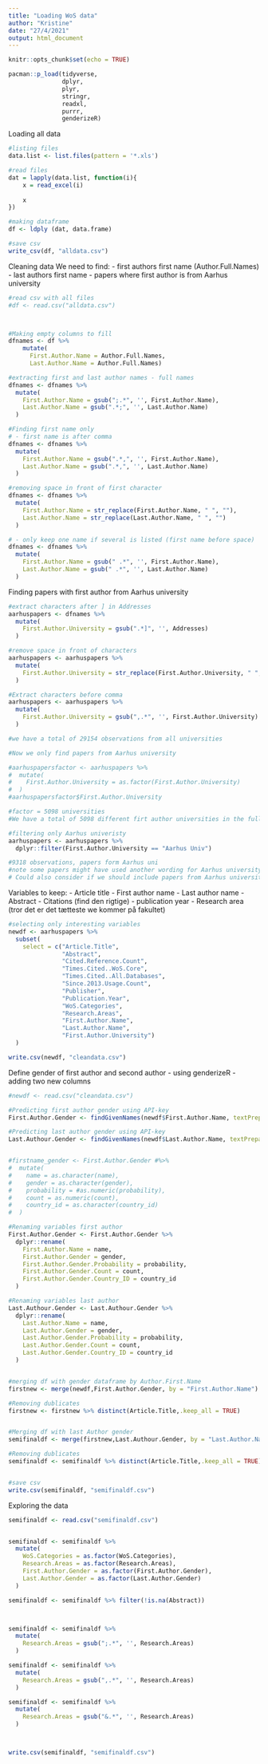 ```yaml
---
title: "Loading WoS data"
author: "Kristine"
date: "27/4/2021"
output: html_document
---
```


```r
knitr::opts_chunk$set(echo = TRUE)
```

```r
pacman::p_load(tidyverse,
               dplyr,
               plyr,
               stringr,
               readxl,
               purrr,
               genderizeR)

```

Loading all data
```r
#listing files
data.list <- list.files(pattern = '*.xls')

#read files 
dat = lapply(data.list, function(i){
    x = read_excel(i)
    
    x
})

#making dataframe 
df <- ldply (dat, data.frame)

#save csv
write_csv(df, "alldata.csv") 
```


Cleaning data
We need to find:
- first authors first name (Author.Full.Names)
- last authors first name
- papers where first author is from Aarhus university
```r
#read csv with all files
#df <- read.csv("alldata.csv")



#Making empty columns to fill
dfnames <- df %>% 
    mutate(
      First.Author.Name = Author.Full.Names,
      Last.Author.Name = Author.Full.Names)

#extracting first and last author names - full names 
dfnames <- dfnames %>%
  mutate(
    First.Author.Name = gsub(";.*", '', First.Author.Name),
    Last.Author.Name = gsub(".*;", '', Last.Author.Name)
  )

#Finding first name only
# - first name is after comma
dfnames <- dfnames %>%
  mutate(
    First.Author.Name = gsub(".*,", '', First.Author.Name),
    Last.Author.Name = gsub(".*,", '', Last.Author.Name)
  )

#removing space in front of first character
dfnames <- dfnames %>%
  mutate(
    First.Author.Name = str_replace(First.Author.Name, " ", ""),
    Last.Author.Name = str_replace(Last.Author.Name, " ", "")
  )

# - only keep one name if several is listed (first name before space)
dfnames <- dfnames %>%
  mutate(
    First.Author.Name = gsub(" .*", '', First.Author.Name),
    Last.Author.Name = gsub(" .*", '', Last.Author.Name)
  )


```


Finding papers with first author from Aarhus university
```r
#extract characters after ] in Addresses
aarhuspapers <- dfnames %>%
  mutate(
    First.Author.University = gsub(".*]", '', Addresses)
  )

#remove space in front of characters   
aarhuspapers <- aarhuspapers %>%
  mutate(
    First.Author.University = str_replace(First.Author.University, " ", "")
  ) 

#Extract characters before comma
aarhuspapers <- aarhuspapers %>%
  mutate(
    First.Author.University = gsub(",.*", '', First.Author.University)
  )

#we have a total of 29154 observations from all universities

#Now we only find papers from Aarhus university

#aarhuspapersfactor <- aarhuspapers %>%
#  mutate(
#    First.Author.University = as.factor(First.Author.University)
#  )
#aarhuspapersfactor$First.Author.University

#factor = 5098 universities
#We have a total of 5098 different firt author universities in the full dataset

#filtering only Aarhus univeristy
aarhuspapers <- aarhuspapers %>%
  dplyr::filter(First.Author.University == "Aarhus Univ")

#9318 observations, papers form Aarhus uni 
#note some papers might have used another wording for Aarhus university e.g University Aarhus - these are not included as I only eyeballed 3 or something
# Could also consider if we should include papers from Aarhus university hospital
```


Variables to keep:
- Article title
- First author name
- Last author name
- Abstract
- Citations (find den rigtige)
- publication year
- Research area (tror det er det tætteste we kommer på fakultet)

```r
#selecting only interesting variables
newdf <- aarhuspapers %>%
  subset(
    select = c("Article.Title",
               "Abstract",
               "Cited.Reference.Count",
               "Times.Cited..WoS.Core",
               "Times.Cited..All.Databases",
               "Since.2013.Usage.Count",
               "Publisher",
               "Publication.Year",
               "WoS.Categories",
               "Research.Areas",
               "First.Author.Name",
               "Last.Author.Name",
               "First.Author.University")
  )

write.csv(newdf, "cleandata.csv")

```

Define gender of first author and second author
- using genderizeR
- adding two new columns

```r

#newdf <- read.csv("cleandata.csv")

#Predicting first author gender using API-key
First.Author.Gender <- findGivenNames(newdf$First.Author.Name, textPrepare = FALSE, country = NULL, language = NULL, apikey = "eabaf20628864c8dff0f446d606570a9", queryLength = 10,progress = FALSE, ssl.verifypeer = FALSE)

#Predicting last author gender using API-key
Last.Authour.Gender <- findGivenNames(newdf$Last.Author.Name, textPrepare = FALSE, country = NULL, language = NULL, apikey = "eabaf20628864c8dff0f446d606570a9", queryLength = 10, progress = FALSE, ssl.verifypeer = FALSE)


#firstname_gender <- First.Author.Gender #%>% 
#  mutate(
#    name = as.character(name),
#    gender = as.character(gender),
#    probability = #as.numeric(probability),
#    count = as.numeric(count),
#    country_id = as.character(country_id)
#  )

#Renaming variables first author
First.Author.Gender <- First.Author.Gender %>% 
  dplyr::rename(
    First.Author.Name = name,
    First.Author.Gender = gender,
    First.Author.Gender.Probability = probability,
    First.Author.Gender.Count = count,
    First.Author.Gender.Country_ID = country_id
  )

#Renaming variables last author
Last.Authour.Gender <- Last.Authour.Gender %>% 
  dplyr::rename(
    Last.Author.Name = name,
    Last.Author.Gender = gender,
    Last.Author.Gender.Probability = probability,
    Last.Author.Gender.Count = count,
    Last.Author.Gender.Country_ID = country_id
  )


#merging df with gender dataframe by Author.First.Name
firstnew <- merge(newdf,First.Author.Gender, by = "First.Author.Name")

#Removing dublicates
firstnew <- firstnew %>% distinct(Article.Title,.keep_all = TRUE)


#Merging df with last Author gender
semifinaldf <- merge(firstnew,Last.Authour.Gender, by = "Last.Author.Name")

#Removing dublicates
semifinaldf <- semifinaldf %>% distinct(Article.Title,.keep_all = TRUE)


#save csv 
write.csv(semifinaldf, "semifinaldf.csv")
```



Exploring the data
```r

semifinaldf <- read.csv("semifinaldf.csv")


semifinaldf <- semifinaldf %>%
  mutate(
    WoS.Categories = as.factor(WoS.Categories),
    Research.Areas = as.factor(Research.Areas),
    First.Author.Gender = as.factor(First.Author.Gender),
    Last.Author.Gender = as.factor(Last.Author.Gender)
  )

semifinaldf <- semifinaldf %>% filter(!is.na(Abstract))



semifinaldf <- semifinaldf %>%
  mutate(
    Research.Areas = gsub(";.*", '', Research.Areas)
  )

semifinaldf <- semifinaldf %>%
  mutate(
    Research.Areas = gsub(",.*", '', Research.Areas)
  )

semifinaldf <- semifinaldf %>%
  mutate(
    Research.Areas = gsub("&.*", '', Research.Areas)
  )



write.csv(semifinaldf, "semifinaldf.csv")


```

